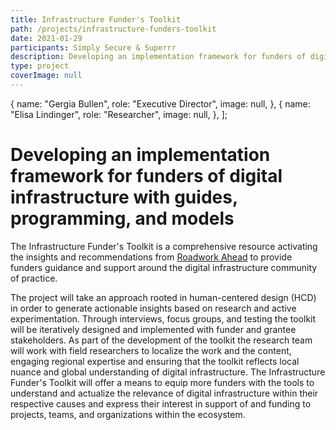 ```yaml
---
title: Infrastructure Funder's Toolkit
path: /projects/infrastructure-funders-toolkit
date: 2021-01-29
participants: Simply Secure & Superrr
description: Developing an implementation framework for funders of digital infrastructure with guides, programming, and models.
type: project
coverImage: null
---
```


  {
    name: "Gergia Bullen",
    role: "Executive Director",
    image: null,
  },
  {
    name: "Elisa Lindinger",
    role: "Researcher",
    image: null,
  },
];

<!-- export const resources = [
  {
    title: "Proposal",
    link: "https://example.com",
    linkText: "Read More",
    author: "Georgia Bullen",
  },
]; -->

# Developing an implementation framework for funders of digital infrastructure with guides, programming, and models

The Infrastructure Funder's Toolkit is a comprehensive resource activating the insights and recommendations from <a href="https://recommendations.implicit-development.org">Roadwork Ahead</a> to provide funders guidance and support around the digital infrastructure community of practice. 

The project will take an approach rooted in human-centered design (HCD) in order to generate actionable insights based on research and active experimentation. Through interviews, focus groups, and testing the toolkit will be iteratively designed and implemented with funder and grantee stakeholders. As part of the development of the toolkit the research team will work with field researchers to localize the work and the content, engaging regional expertise and ensuring that the toolkit reflects local nuance and global understanding of digital infrastructure. The Infrastructure Funder's Toolkit will offer a means to equip more funders with the tools to understand and actualize the relevance of digital infrastructure within their respective causes and express their interest in support of and funding to projects, teams, and organizations within the ecosystem.
